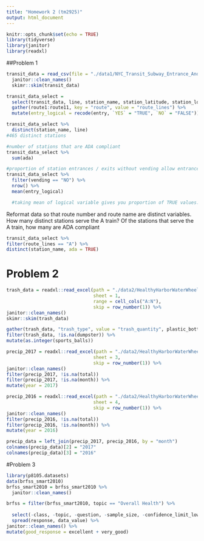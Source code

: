 ```yaml
---
title: "Homework 2 (tm2925)"
output: html_document
---
```

```r
knitr::opts_chunk$set(echo = TRUE)
library(tidyverse)
library(janitor)
library(readxl)
```

##Problem 1

```r
transit_data = read_csv(file = "./data1/NYC_Transit_Subway_Entrance_And_Exit_Data.csv") %>% 
  janitor::clean_names() 
  skimr::skim(transit_data)
```


```r
transit_data_select = 
  select(transit_data, line, station_name, station_latitude, station_longitude, route1:route11, entry, vending, entrance_type, ada) %>% 
  gather(route1:route11, key = "route", value = "route_lines") %>% 
  mutate(entry_logical = recode(entry, `YES` = "TRUE", `NO` = "FALSE")) 
```

```r
transit_data_select %>% 
  distinct(station_name, line)
#465 distinct stations
```

```r
#number of stations that are ADA compliant
transit_data_select %>% 
  sum(ada)
```

```r
#proportion of station entrances / exits without vending allow entrance
transit_data_select %>%   
  filter(vending == "NO") %>% 
  nrow() %>% 
  mean(entry_logical)

  #taking mean of logical variable gives you proportion of TRUE values.
```

Reformat data so that route number and route name are distinct variables. How many distinct stations serve the A train? Of the stations that serve the A train, how many are ADA compliant
```r
transit_data_select %>% 
filter(route_lines == "A") %>% 
distinct(station_name, ada = TRUE)
```


# Problem 2

```r
trash_data = readxl::read_excel(path = "./data2/HealthyHarborWaterWheelTotals2017-9-26.xlsx",
                                sheet = 1, 
                                range = cell_cols("A:N"),
                                skip = row_number(1)) %>% 
janitor::clean_names()
skimr::skim(trash_data) 

gather(trash_data, "trash_type", value = "trash_quantity", plastic_bottles:sports_balls) 
filter(trash_data, !is.na(dumpster)) %>% 
mutate(as.integer(sports_balls))
```

```r
precip_2017 = readxl::read_excel(path = "./data2/HealthyHarborWaterWheelTotals2017-9-26.xlsx",
                                sheet = 3,
                                skip = row_number(1)) %>% 
janitor::clean_names()
filter(precip_2017, !is.na(total)) 
filter(precip_2017, !is.na(month)) %>% 
mutate(year = 2017)

precip_2016 = readxl::read_excel(path = "./data2/HealthyHarborWaterWheelTotals2017-9-26.xlsx",
                                sheet = 4,
                                skip = row_number(1)) %>% 
janitor::clean_names()
filter(precip_2016, !is.na(total)) 
filter(precip_2016, !is.na(month)) %>% 
mutate(year = 2016)

precip_data = left_join(precip_2017, precip_2016, by = "month")
colnames(precip_data)[2] = "2017"
colnames(precip_data)[3] = "2016"
```

#Problem 3

```r
library(p8105.datasets)
data(brfss_smart2010) 
brfss_smart2010 = brfss_smart2010 %>% 
  janitor::clean_names() 
```

```r
brfss = filter(brfss_smart2010, topic == "Overall Health") %>%  
  
  select(-class, -topic, -question, -sample_size, -confidence_limit_low, -confidence_limit_high, -display_order, -data_value_unit, -data_value_type, -data_value_footnote_symbol, -data_value_footnote, -data_source, -class_id, -topic_id, -location_id, -question_id, -respid, -geo_location) %>% 
  spread(response, data_value) %>% 
janitor::clean_names() %>% 
mutate(good_response = excellent + very_good)
```










